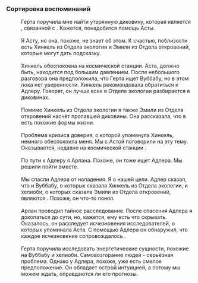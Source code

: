 ===Сортировка воспоминаний===
:Герта поручила мне найти утерянную диковину, которая является {{Цвет|Ключевой|nobold=1|энергетической сущностью}}, связанной с {{Цвет|Ключевой|nobold=1|Обществом гениев}}. Кажется, понадобится помощь Асты.
:<br />Я {{MC|ж=нашла|м=нашёл}} Асту, но она, похоже, не знает об этом. К счастью, поблизости есть Хинкель из Отдела экологии и Эмили из Отдела откровений, которые могут дать подсказку.
:<br />Хинкель обеспокоена {{Цвет|Ключевой|nobold=1|кризисом доверия}} на космической станции. Аста, должно быть, находится под большим давлением. После небольшого разговора она предположила, что Герта ищет Вуббабу, но в этом пока нет уверенности. Хинкель рекомендовала обратиться к Адлеру. Говорят, он лучше всех в Отделе экологии разбирается в диковинах.
:<br />Помимо Хинкель из Отдела экологии я также {{MC|ж=спросила|м=спросил}} Эмили из Отдела откровений насчёт пропавшей диковины. Она рассказала, что в {{Цвет|Ключевой|nobold=1|Альянсе Сяньчжоу}} есть похожие формы жизни.
:<br />Проблема кризиса доверия, о которой упомянула Хинкель, немного обеспокоила меня. Мы с Астой поговорили на эту тему. Оказывается, недавно на космической станции {{Цвет|Ключевой|nobold=1|пропало несколько исследователей}}.
:<br />По пути к Адлеру я {{MC|ж=встретила|м=встретил}} Арлана. Похоже, он тоже ищет Адлера. Мы решили пойти вместе.
:<br />Мы спасли Адлера от нападения. Я {{MC|ж=рассказала|м=рассказал}} о нашей цели. Адлер сказал, что и Вуббабу, о которых сказала Хинкель из Отдела экологии, и хелиоби, о которых сказала Эмили из Отдела откровений, являются {{Цвет|Ключевой|nobold=1|энергетическими сущностями}}. Похоже, он что-то понял.
:<br />Арлан проводил тайное расследование. После спасения Адлера я {{MC|ж=попыталась|м=попытался}} докопаться до сути, но, кажется, ему есть что скрывать. Оказалось, он расследует исчезновения исследователей, о которых упоминала Аста. С помощью Адлера он обнаружил, что каждое исчезновение сопровождалось {{Цвет|Ключевой|nobold=1|самовозгоранием человеческого тела}}.
:<br />Герта поручила исследовать энергетические сущности, похожие на Вуббабу и хелиоби. Самовозгорание людей - серьёзная проблема. Однако у Адлера, похоже, уже есть смелое предположение. Он обладает острой интуицией, а потому мы можем ждать, оправдаются ли его прогнозы.
